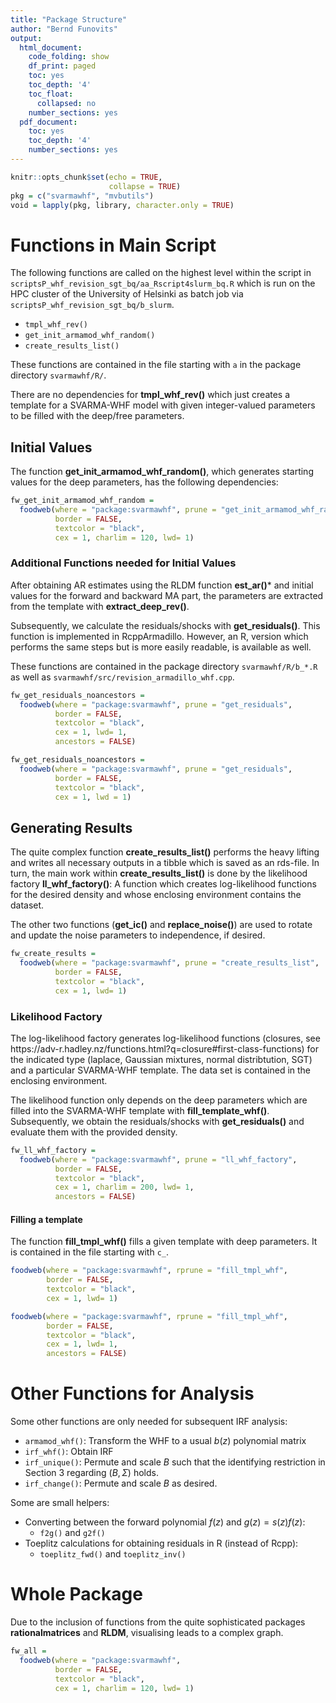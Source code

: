 ```yaml
---
title: "Package Structure"
author: "Bernd Funovits"
output:
  html_document:
    code_folding: show
    df_print: paged
    toc: yes
    toc_depth: '4'
    toc_float:
      collapsed: no
    number_sections: yes
  pdf_document:
    toc: yes
    toc_depth: '4'
    number_sections: yes
---
```


```r
knitr::opts_chunk$set(echo = TRUE,
                      collapse = TRUE)
pkg = c("svarmawhf", "mvbutils")
void = lapply(pkg, library, character.only = TRUE)
```


# Functions in Main Script

The following functions are called on the highest level within the script in `scriptsP_whf_revision_sgt_bq/aa_Rscript4slurm_bq.R` which is run on the HPC cluster of the University of Helsinki as batch job via `scriptsP_whf_revision_sgt_bq/b_slurm`.

* `tmpl_whf_rev()`
* `get_init_armamod_whf_random()`
* `create_results_list()`

These functions are contained in the file starting with `a` in the package directory `svarmawhf/R/`.

There are no dependencies for **tmpl_whf_rev()** which just creates a template for a SVARMA-WHF model with given integer-valued parameters to be filled with the deep/free parameters.


## Initial Values

The function **get_init_armamod_whf_random()**, which generates starting values for the deep parameters, has the following dependencies:

```r
fw_get_init_armamod_whf_random = 
  foodweb(where = "package:svarmawhf", prune = "get_init_armamod_whf_random",
          border = FALSE, 
          textcolor = "black",
          cex = 1, charlim = 120, lwd= 1)
```

### Additional Functions needed for Initial Values

After obtaining AR estimates using the RLDM function **est_ar()*** and initial values for the forward and backward MA part, the parameters are extracted from the template with **extract_deep_rev()**.

Subsequently, we calculate the residuals/shocks with **get_residuals()**.
This function is implemented in RcppArmadillo.
However, an R, version which performs the same steps but is more easily readable, is available as well.

These functions are contained in the package directory `svarmawhf/R/b_*.R` as well as `svarmawhf/src/revision_armadillo_whf.cpp`.

```r
fw_get_residuals_noancestors = 
  foodweb(where = "package:svarmawhf", prune = "get_residuals",
          border = FALSE, 
          textcolor = "black",
          cex = 1, lwd= 1, 
          ancestors = FALSE)
```

```r
fw_get_residuals_noancestors = 
  foodweb(where = "package:svarmawhf", prune = "get_residuals",
          border = FALSE, 
          textcolor = "black",
          cex = 1, lwd = 1)
```

## Generating Results

The quite complex function **create_results_list()** performs the heavy lifting and writes all necessary outputs in a tibble which is saved as an rds-file.
In turn, the main work within **create_results_list()** is done by the likelihood factory **ll_whf_factory()**: 
A function which creates log-likelihood functions for the desired density and whose enclosing environment contains the dataset.

The other two functions (**get_ic()** and **replace_noise()**) are used to rotate and update the noise parameters to independence, if desired.

```r
fw_create_results = 
  foodweb(where = "package:svarmawhf", prune = "create_results_list",
          border = FALSE, 
          textcolor = "black",
          cex = 1, lwd= 1)
```

### Likelihood Factory

The log-likelihood factory generates log-likelihood functions (closures, see https://adv-r.hadley.nz/functions.html?q=closure#first-class-functions) for the indicated type (laplace, Gaussian mixtures, normal distribtution, SGT) and a particular SVARMA-WHF template.
The data set is contained in the enclosing environment.

The likelihood function only depends on the deep parameters which are filled into the SVARMA-WHF template with **fill_template_whf()**.
Subsequently, we obtain the residuals/shocks with **get_residuals()** and evaluate them with the provided density.

```r
fw_ll_whf_factory = 
  foodweb(where = "package:svarmawhf", prune = "ll_whf_factory",
          border = FALSE,
          textcolor = "black",
          cex = 1, charlim = 200, lwd= 1,
          ancestors = FALSE)
```

#### Filling a template

The function **fill_tmpl_whf()** fills a given template with deep parameters. 
It is contained in the file starting with `c_`.

```r
foodweb(where = "package:svarmawhf", rprune = "fill_tmpl_whf",
        border = FALSE,
        textcolor = "black",
        cex = 1, lwd= 1)
```

```r
foodweb(where = "package:svarmawhf", rprune = "fill_tmpl_whf",
        border = FALSE,
        textcolor = "black",
        cex = 1, lwd= 1,
        ancestors = FALSE)
```

# Other Functions for Analysis

Some other functions are only needed for subsequent IRF analysis:

* `armamod_whf()`: Transform the WHF to a usual $b(z)$ polynomial matrix
* `irf_whf()`: Obtain IRF
* `irf_unique()`: Permute and scale $B$ such that the identifying restriction in Section 3 regarding $(B, \Sigma)$ holds.
* `irf_change()`: Permute and scale $B$ as desired.

Some are small helpers:

* Converting between the forward polynomial $f(z)$ and $g(z)=s(z)f(z)$:
    * `f2g()` and `g2f()`
* Toeplitz calculations for obtaining residuals in R (instead of Rcpp):
    * `toeplitz_fwd()` and `toeplitz_inv()`

# Whole Package

Due to the inclusion of functions from the quite sophisticated packages **rationalmatrices** and **RLDM**, visualising leads to a complex graph.

```r
fw_all = 
  foodweb(where = "package:svarmawhf", 
          border = FALSE, 
          textcolor = "black",
          cex = 1, charlim = 120, lwd= 1)
```
